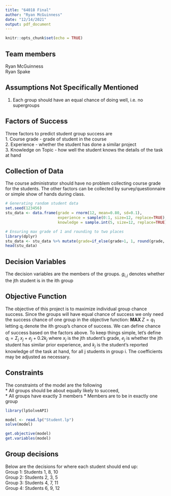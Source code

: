 ```yaml
---
title: "64018 Final"
author: "Ryan McGuinness"
date: "12/14/2021"
output: pdf_document
---
```


```r
knitr::opts_chunk$set(echo = TRUE)
```

## Team members
Ryan McGuinness  
Ryan Spake


## Assumptions Not Specifically Mentioned
1. Each group should have an equal chance of doing well, i.e. no supergroups  

## Factors of Success
Three factors to predict student group success are  
1. Course grade - grade of student in the course  
2. Experience - whether the student has done a similar project  
3. Knowledge on Topic - how well the student knows the details of the task at hand

## Collection of Data
The course administrator should have no problem collecting course grade for the students. The other factors can be collected by survey/questionnaire or simple show of hands during class.

```r
# Generating random student data
set.seed(123456)
stu_data <- data.frame(grade = rnorm(12, mean=0.80, sd=0.1),
                       experience = sample(0:1, size=12, replace=TRUE),
                       knowledge = sample.int(5, size=12, replace=TRUE))

# Ensuring max grade of 1 and rounding to two places
library(dplyr)
stu_data <- stu_data %>% mutate(grade=if_else(grade>1, 1, round(grade, 2)))
head(stu_data)
```

## Decision Variables
The decision variables are the members of the groups. $g_{i,j}$ denotes whether the jth student is in the ith group

## Objective Function
The objective of this project is to maximize individual group chance success. Since the groups will have equal chance of success we only need the success chance of one group in the objective function: $\textbf{MAX } Z=q_1$ letting $q_i$ denote the ith group's chance of success. We can define chance of success based on the factors above. To keep things simple, let's define $q_i = \Sigma_j \ x_j + e_j + 0.2k_j$ where $x_j$ is the jth student's grade, $e_j$ is whether the jth student has similar prior experience, and $k_j$ is the student's reported knowledge of the task at hand, for all j students in group i. The coefficients may be adjusted as necessary. 

## Constraints
The constraints of the model are the following  
* All groups should be about equally likely to succeed,  
* All groups have exactly 3 members
* Members are to be in exactly one group

```r
library(lpSolveAPI)

model <- read.lp("Student.lp")
solve(model)

get.objective(model)
get.variables(model)
```

## Group decisions
Below are the decisions for where each student should end up:  
Group 1: Students 1, 8, 10  
Group 2: Students 2, 3, 5  
Group 3: Students 4, 7, 11  
Group 4: Students 6, 9, 12  
